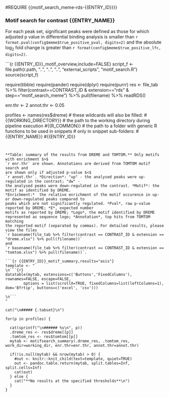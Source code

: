 #REQUIRE {{motif_search_meme-rds-{{ENTRY_ID}}}}

<!---
Summarize the results of motif search
-->


### Motif search for contrast {{ENTRY_NAME}}

For each peak set, significant peaks were defined as those for which 
adjusted p value in differential binding analysis is smaller than
`r format.pval(config$meme$true_positive_pval, digits=2)`
and the absolute log~2~ fold change is greater than
`r format(config$meme$true_positive_lfc, digits=2)`.


```{r {{ENTRY_ID}}_motif_overview,include=FALSE}
script_f <- file.path(r.path, "..", "..", "..", "external_scripts", "motif_search.R")
source(script_f)

require(tibble)
require(pander)
require(dplyr)
require(purrr)
res <- file_tab %>% filter(contrast==CONTRAST_ID & extension=="rds" & step=="motif_search_meme") %>% 
  pull(filename) %>% readRDS()

enr.thr <- 2
annot.thr <- 0.05

profiles <- names(res$dreme)
# these wildcards will also be filled:
#{{WORKING_DIRECTORY}} # the path to the working directory during pipeline execution
#{{R_COMMON}}          # the path to a folder with generic R functions to be used in snippets
# only in snippet sub-folders:
#{{ENTRY_NAME}}
#{{ENTRY_ID}}



```


**Table: summary of the results from DREME and TOMTOM.** Only motifs with enrichment $>$ 
`r enr.thr` are shown. Annotations are derived from TOMTOM motif search and
are shown only if adjusted p-value $<$ 
`r annot.thr`. *Direction*: "up" - the analysed peaks were up-regulated in the contrast; "dw" - 
the analysed peaks were down-regulated in the contrast. *Motif*: the motif as identified by DREME. 
*Enrichment:*  the relative enrichment of the motif occurence in up- or down-regulated peaks compared to 
peaks which are not significantly regulated. *Pval*, raw p-value reported by DREME; *E*, expected number 
motifs as reported by DREME; *Logo*, the motif identified by DREME
represented as sequence logo; *Annotation*, top hits from TOMTOM matching
the reported motif (separated by commas). For detailed results, please view the files
`r basename(file_tab %>% filter(contrast == CONTRAST_ID & extension == "dreme.xlsx") %>% pull(filename))`
and
`r basename(file_tab %>% filter(contrast == CONTRAST_ID & extension == "tomtom.xlsx") %>% pull(filename))`.

```{r {{ENTRY_ID}}_motif_summary,results="asis"}
template <- "
\n```{r}
datatable(mytab, extensions=c('Buttons','FixedColumns'), rownames=FALSE, escape=FALSE,
        options = list(scrollX=TRUE, fixedColumns=list(leftColumns=1), dom='Bfrtip', buttons=c('excel', 'csv'))) 

\n```
"

cat("\n##### {.tabset}\n")

for(p in profiles) {

  cat(sprintf("\n###### %s\n", p))
  .dreme_res <- res$dreme[[p]]
  .tomtom_res <- res$tomtom[[p]]
  mytab <- motifsearch_summary(.dreme_res, .tomtom_res, work_dir=working_dir, enr.thr=enr.thr, annot.thr=annot.thr)

  if(!is.null(mytab) && nrow(mytab) > 0) {
    #out <- knitr::knit_child(text=template, quiet=TRUE)
    out <- pandoc.table.return(mytab, split.tables=Inf, split.cells=Inf)
    cat(out)
  } else {
    cat("**No results at the specified thresholds**\n")
  }
}
```






